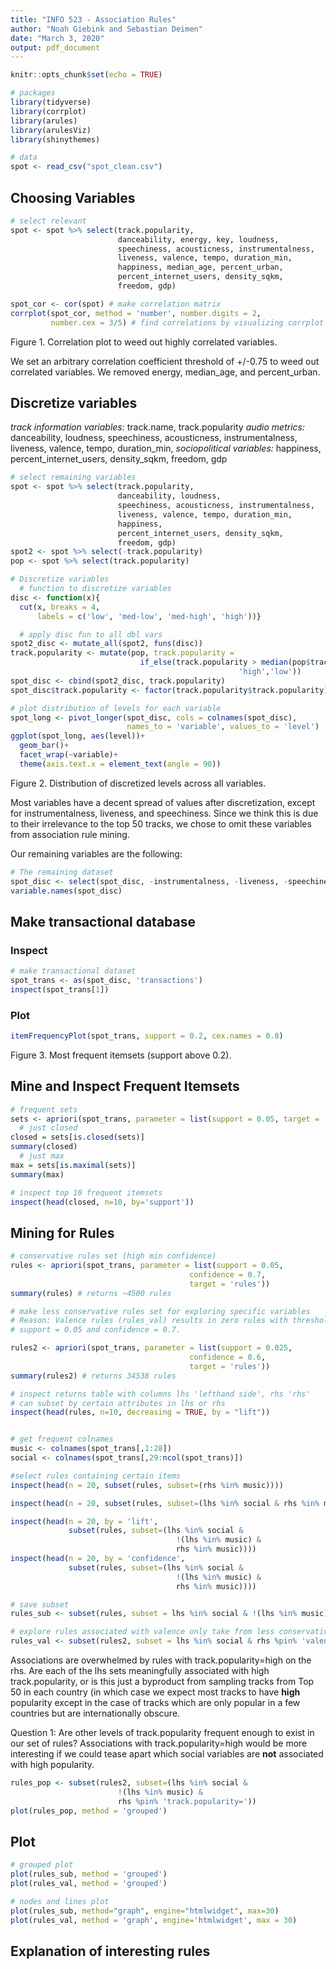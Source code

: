 ```yaml
---
title: "INFO 523 - Association Rules"
author: "Noah Giebink and Sebastian Deimen"
date: "March 3, 2020"
output: pdf_document
---
```


```r
knitr::opts_chunk$set(echo = TRUE)

# packages
library(tidyverse)
library(corrplot)
library(arules)
library(arulesViz)
library(shinythemes)

# data
spot <- read_csv("spot_clean.csv")

```

## Choosing Variables


```r
# select relevant
spot <- spot %>% select(track.popularity,
                        danceability, energy, key, loudness, 
                        speechiness, acousticness, instrumentalness,
                        liveness, valence, tempo, duration_min,
                        happiness, median_age, percent_urban,
                        percent_internet_users, density_sqkm,
                        freedom, gdp)

spot_cor <- cor(spot) # make correlation matrix
corrplot(spot_cor, method = 'number', number.digits = 2,
         number.cex = 3/5) # find correlations by visualizing corrplot

```
Figure 1. Correlation plot to weed out highly correlated variables.


We set an arbitrary correlation coefficient threshold of +/-0.75 to weed out correlated variables. We removed energy, median_age, and percent_urban.

## Discretize variables
*track information variables:*
track.name, track.popularity 
*audio metrics:*
danceability, loudness, speechiness, acousticness, instrumentalness, liveness, valence, tempo, duration_min, 
*sociopolitical variables:*
happiness, percent_internet_users, density_sqkm, freedom, gdp

```r
# select remaining variables
spot <- spot %>% select(track.popularity,
                        danceability, loudness, 
                        speechiness, acousticness, instrumentalness,
                        liveness, valence, tempo, duration_min,
                        happiness,
                        percent_internet_users, density_sqkm,
                        freedom, gdp)
spot2 <- spot %>% select(-track.popularity)
pop <- spot %>% select(track.popularity)

# Discretize variables
  # function to discretize variables
disc <- function(x){
  cut(x, breaks = 4, 
      labels = c('low', 'med-low', 'med-high', 'high'))}

  # apply disc fun to all dbl vars
spot2_disc <- mutate_all(spot2, funs(disc))
track.popularity <- mutate(pop, track.popularity = 
                             if_else(track.popularity > median(pop$track.popularity), 
                                                   'high','low'))
spot_disc <- cbind(spot2_disc, track.popularity)
spot_disc$track.popularity <- factor(track.popularity$track.popularity)

# plot distribution of levels for each variable
spot_long <- pivot_longer(spot_disc, cols = colnames(spot_disc),
                          names_to = 'variable', values_to = 'level')
ggplot(spot_long, aes(level))+
  geom_bar()+
  facet_wrap(~variable)+
  theme(axis.text.x = element_text(angle = 90))
```
Figure 2. Distribution of discretized levels across all variables. 

Most variables have a decent spread of values after discretization, except for instrumentalness, liveness, and speechiness. Since we think this is due to their irrelevance to the top 50 tracks, we chose to omit these variables from association rule mining. 

Our remaining variables are the following:

```r
# The remaining dataset
spot_disc <- select(spot_disc, -instrumentalness, -liveness, -speechiness)
variable.names(spot_disc)
```


## Make transactional database


### Inspect 
```r
# make transactional dataset
spot_trans <- as(spot_disc, 'transactions')
inspect(spot_trans[1])
```

### Plot
```r
itemFrequencyPlot(spot_trans, support = 0.2, cex.names = 0.8)

```
Figure 3. Most frequent itemsets (support above 0.2).

## Mine and Inspect Frequent Itemsets
```r
# frequent sets
sets <- apriori(spot_trans, parameter = list(support = 0.05, target = 'frequent itemsets'))
  # just closed
closed = sets[is.closed(sets)]
summary(closed)
  # just max
max = sets[is.maximal(sets)]
summary(max)

# inspect top 10 frequent itemsets
inspect(head(closed, n=10, by='support'))
```


## Mining for Rules
```r

# conservative rules set (high min confidence)
rules <- apriori(spot_trans, parameter = list(support = 0.05, 
                                        confidence = 0.7,
                                        target = 'rules')) 
summary(rules) # returns ~4500 rules

# make less conservative rules set for exploring specific variables 
# Reason: Valence rules (rules_val) results in zero rules with thresholds:
# support = 0.05 and confidence = 0.7.

rules2 <- apriori(spot_trans, parameter = list(support = 0.025, 
                                        confidence = 0.6,
                                        target = 'rules')) 
summary(rules2) # returns 34538 rules

```



```r
# inspect returns table with columns lhs 'lefthand side', rhs 'rhs'
# can subset by certain attributes in lhs or rhs
inspect(head(rules, n=10, decreasing = TRUE, by = "lift"))


# get frequent colnames
music <- colnames(spot_trans[,1:28])
social <- colnames(spot_trans[,29:ncol(spot_trans)])

```


```r
#select rules containing certain items
inspect(head(n = 20, subset(rules, subset=(rhs %in% music))))

inspect(head(n = 20, subset(rules, subset=(lhs %in% social & rhs %in% music))))

inspect(head(n = 20, by = 'lift', 
             subset(rules, subset=(lhs %in% social &
                                     !(lhs %in% music) & 
                                     rhs %in% music))))
inspect(head(n = 20, by = 'confidence', 
             subset(rules, subset=(lhs %in% social &
                                     !(lhs %in% music) & 
                                     rhs %in% music))))

# save subset
rules_sub <- subset(rules, subset = lhs %in% social & !(lhs %in% music) & rhs %in% music)

# explore rules associated with valence only take from less conservative set
rules_val <- subset(rules2, subset = lhs %in% social & rhs %pin% 'valence=')

```

Associations are overwhelmed by rules with track.popularity=high on the rhs. Are each of the lhs sets meaningfully associated with high track.popularity, or is this just a byproduct from sampling tracks from Top 50 in each country (in which case we expect most tracks to have **high** popularity except in the case of tracks which are only popular in a few countries but are internationally obscure.

Question 1:
Are other levels of track.popularity frequent enough to exist in our set of rules? Associations with track.popularity=high would be more interesting if we could tease apart which social variables are **not** associated with high popularity.

```r
rules_pop <- subset(rules2, subset=(lhs %in% social &
                        !(lhs %in% music) & 
                        rhs %pin% 'track.popularity='))
plot(rules_pop, method = 'grouped')

```





## Plot 

```r
# grouped plot
plot(rules_sub, method = 'grouped')
plot(rules_val, method = 'grouped')

# nodes and lines plot
plot(rules_sub, method="graph", engine="htmlwidget", max=30)
plot(rules_val, method = 'graph', engine='htmlwidget', max = 30)

```



## Explanation of interesting rules






